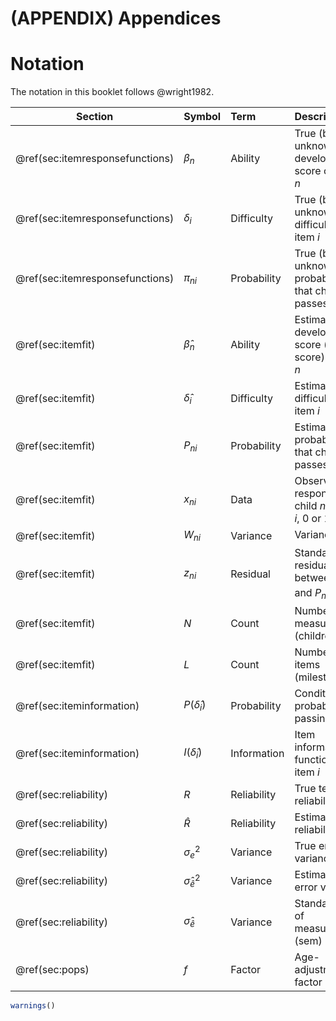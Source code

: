 # (APPENDIX) Appendices {-}

# Notation {#ap:notation}

The notation in this booklet follows @wright1982.

Section | Symbol   | Term          | Description
--------|:---------|:--------------|:-----------------------------------------------------------
\@ref(sec:itemresponsefunctions)   | $\beta_n$     | Ability       | True (but unknown) developmental score of child $n$
\@ref(sec:itemresponsefunctions)   | $\delta_i$    | Difficulty    | True (but unknown) difficulty of item $i$
\@ref(sec:itemresponsefunctions)   | $\pi_{ni}$    | Probability   | True (but unknown) probability that child $n$ passes item $i$
\@ref(sec:itemfit)                 | $\hat\beta_n$ | Ability       | Estimated developmental score ($D$-score) of child $n$
\@ref(sec:itemfit)                 | $\hat\delta_i$| Difficulty    | Estimated difficulty of item $i$
\@ref(sec:itemfit)                 | $P_{ni}$      | Probability   | Estimated probability that child $n$ passes item $i$
\@ref(sec:itemfit)                 | $x_{ni}$      | Data          | Observed response of child $n$ on item $i$, 0 or 1
\@ref(sec:itemfit)                 | $W_{ni}$      | Variance      | Variance of $x_{ni}$
\@ref(sec:itemfit)                 | $z_{ni}$      | Residual      | Standardized residual between $x_{ni}$ and $P_{ni}$
\@ref(sec:itemfit)                 | $N$           | Count         | Number of measurements (children)
\@ref(sec:itemfit)                 | $L$           | Count         | Number of items (milestones)
\@ref(sec:iteminformation)         | $P(\hat\delta_i)$ | Probability | Conditional probability of passing item $i$
\@ref(sec:iteminformation)         | $I(\hat\delta_i)$ | Information | Item information function of item $i$
\@ref(sec:reliability)             | $R$            | Reliability  | True test reliability
\@ref(sec:reliability)             | $\hat R$       | Reliability  | Estimated test reliability
\@ref(sec:reliability)             | $\sigma_e^2$   | Variance  | True error variance
\@ref(sec:reliability)             | $\hat\sigma_{\hat e}^2$ | Variance  | Estimated error variance
\@ref(sec:reliability)             | $\hat\sigma_{\hat e}$   | Variance  | Standard error of measurement (sem)
\@ref(sec:pops)                    |$f$             | Factor       | Age-adjustment factor

```{r warnings}
warnings()
```

